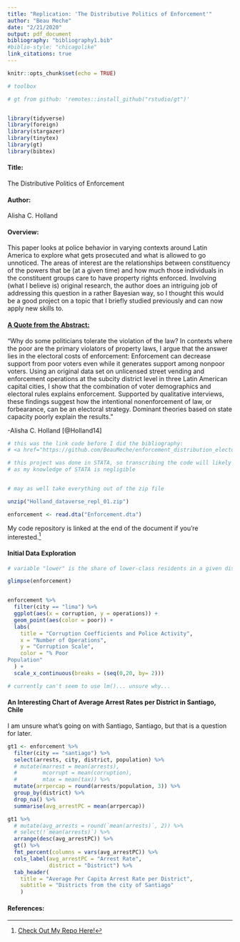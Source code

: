 ```yaml
---
title: "Replication: 'The Distributive Politics of Enforcement'"
author: "Beau Meche"
date: "2/21/2020"
output: pdf_document
bibliography: "bibliography1.bib"
#biblio-style: "chicagolike"
link_citations: true
---
```


```r
knitr::opts_chunk$set(echo = TRUE)

# toolbox

# gt from github: 'remotes::install_github("rstudio/gt")'


library(tidyverse)
library(foreign)
library(stargazer)
library(tinytex)
library(gt)
library(bibtex)
```

#### Title:
The Distributive Politics of Enforcement


#### Author:
Alisha C. Holland


#### Overview: 
This paper looks at police behavior in varying contexts around Latin America to explore what gets prosecuted and what is allowed to go unnoticed. The areas of interest are the relationships between constituency of the powers that be (at a given time) and how much those individuals in the constituent groups care to have property rights enforced. Involving (what I believe is) original research, the author does an intriguing job of addressing this question in a rather Bayesian way, so I thought this would be a good project on a topic that I briefly studied previously and can now apply new skills to.  


#### <u>A Quote from the Abstract:</u>

"Why do some politicians tolerate the violation of the law? In contexts where the poor are the primary violators of property laws, I argue that the answer lies in the electoral costs of enforcement: Enforcement can decrease support from poor voters even while it generates support among nonpoor voters. Using an original data set on unlicensed street vending and enforcement operations at the subcity district level in three Latin American capital cities, I show that the combination of voter demographics and electoral rules explains enforcement. Supported by qualitative interviews, these findings suggest how the intentional nonenforcement of law, or forbearance, can be an electoral strategy. Dominant theories based on state capacity poorly explain the results." 

-Alisha C. Holland
[@Holland14]

```r
# this was the link code before I did the bibliography: 
# <a href="https://github.com/BeauMeche/enforcement_distribution_electorate">link</a>

# this project was done in STATA, so transcribing the code will likely be rough
# as my knowledge of STATA is negligible


# may as well take everything out of the zip file

unzip("Holland_dataverse_repl_01.zip")

enforcement <- read.dta("Enforcement.dta")

```

My code repository is linked at the end of the document if you're interested.^[[Check Out My Repo Here!](https://github.com/BeauMeche/enforcement_distribution_electorate)]

\newpage
#### Initial Data Exploration
```r

# variable "lower" is the share of lower-class residents in a given district

glimpse(enforcement)


enforcement %>% 
  filter(city == "lima") %>%
  ggplot(aes(x = corruption, y = operations)) +
  geom_point(aes(color = poor)) +
  labs(
    title = "Corruption Coefficients and Police Activity",
    x = "Number of Operations",
    y = "Corruption Scale",
    color = "% Poor
Population"
  ) +
  scale_x_continuous(breaks = (seq(0,20, by= 2)))

# currently can't seem to use lm()... unsure why...

```






\newpage
#### An Interesting Chart of Average Arrest Rates per District in Santiago, Chile

I am unsure what's going on with Santiago, Santiago, but that is a question for later. 
```r

gt1 <- enforcement %>% 
  filter(city == "santiago") %>% 
  select(arrests, city, district, population) %>% 
  # mutate(marrest = mean(arrests),
  #        mcorrupt = mean(corruption),
  #        mtax = mean(tax)) %>% 
  mutate(arrpercap = round(arrests/population, 3)) %>% 
  group_by(district) %>% 
  drop_na() %>% 
  summarise(avg_arrestPC = mean(arrpercap))

gt1 %>% 
  # mutate(avg_arrests = round(`mean(arrests)`, 2)) %>%
  # select(!`mean(arrests)`) %>%
  arrange(desc(avg_arrestPC)) %>%
  gt() %>% 
  fmt_percent(columns = vars(avg_arrestPC)) %>% 
  cols_label(avg_arrestPC = "Arrest Rate",
             district = "District") %>% 
  tab_header(
    title = "Average Per Capita Arrest Rate per District",
    subtitle = "Districts from the city of Santiago"
    ) 


```




\newpage
#### References: 


